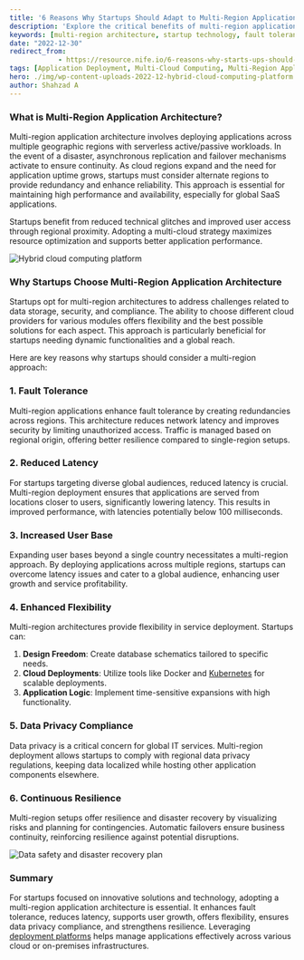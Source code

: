 ```yaml
---
title: '6 Reasons Why Startups Should Adapt to Multi-Region Application Architecture'
description: 'Explore the critical benefits of multi-region application architecture for startups, including enhanced fault tolerance, reduced latency, increased user base, flexibility, data privacy compliance, and continuous resilience.'
keywords: [multi-region architecture, startup technology, fault tolerance, reduced latency, global reach, data privacy compliance, continuous resilience, application performance, cloud deployment]
date: "2022-12-30"
redirect_from: 
            - https://resource.nife.io/6-reasons-why-starts-ups-should-adapt-to-multi-region-application-architecture/
tags: [Application Deployment, Multi-Cloud Computing, Multi-Region Application Architecture, Startups]
hero: ./img/wp-content-uploads-2022-12-hybrid-cloud-computing-platform.png
author: Shahzad A 
---
```

### What is Multi-Region Application Architecture?

Multi-region application architecture involves deploying applications across multiple geographic regions with serverless active/passive workloads. In the event of a disaster, asynchronous replication and failover mechanisms activate to ensure continuity. As cloud regions expand and the need for application uptime grows, startups must consider alternate regions to provide redundancy and enhance reliability. This approach is essential for maintaining high performance and availability, especially for global SaaS applications.

Startups benefit from reduced technical glitches and improved user access through regional proximity. Adopting a multi-cloud strategy maximizes resource optimization and supports better application performance.

![Hybrid cloud computing platform](https://raw.githubusercontent.com/nifetency/nife-blog-content/main/blog/img/wp-content-uploads-2022-12-hybrid-cloud-computing-platform.png)
<br/>


 

### Why Startups Choose Multi-Region Application Architecture

Startups opt for multi-region architectures to address challenges related to data storage, security, and compliance. The ability to choose different cloud providers for various modules offers flexibility and the best possible solutions for each aspect. This approach is particularly beneficial for startups needing dynamic functionalities and a global reach.

Here are key reasons why startups should consider a multi-region approach:

### **1. Fault Tolerance**

Multi-region applications enhance fault tolerance by creating redundancies across regions. This architecture reduces network latency and improves security by limiting unauthorized access. Traffic is managed based on regional origin, offering better resilience compared to single-region setups.

### **2. Reduced Latency**

For startups targeting diverse global audiences, reduced latency is crucial. Multi-region deployment ensures that applications are served from locations closer to users, significantly lowering latency. This results in improved performance, with latencies potentially below 100 milliseconds.

### **3. Increased User Base**

Expanding user bases beyond a single country necessitates a multi-region approach. By deploying applications across multiple regions, startups can overcome latency issues and cater to a global audience, enhancing user growth and service profitability.

### **4. Enhanced Flexibility**

Multi-region architectures provide flexibility in service deployment. Startups can:

1. **Design Freedom**: Create database schematics tailored to specific needs.
2. **Cloud Deployments**: Utilize tools like Docker and [Kubernetes](https://kubernetes.io/) for scalable deployments.
3. **Application Logic**: Implement time-sensitive expansions with high functionality.

### **5. Data Privacy Compliance**

Data privacy is a critical concern for global IT services. Multi-region deployment allows startups to comply with regional data privacy regulations, keeping data localized while hosting other application components elsewhere.

### **6. Continuous Resilience**

Multi-region setups offer resilience and disaster recovery by visualizing risks and planning for contingencies. Automatic failovers ensure business continuity, reinforcing resilience against potential disruptions.

![Data safety and disaster recovery plan](https://raw.githubusercontent.com/nifetency/nife-blog-content/main/blog/img/graoh.png)
<br/>


 

### Summary

For startups focused on innovative solutions and technology, adopting a multi-region application architecture is essential. It enhances fault tolerance, reduces latency, supports user growth, offers flexibility, ensures data privacy compliance, and strengthens resilience. Leveraging [deployment platforms](/blog/cloud-deployment-models-cloud-computing-platforms/) helps manage applications effectively across various cloud or on-premises infrastructures.
